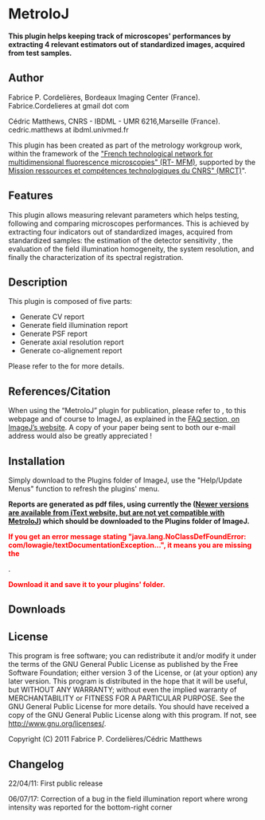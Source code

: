 = MetroloJ =
'''This plugin helps keeping track of microscopes' performances by extracting 4 relevant estimators out of standardized images, acquired from test samples.'''

== Author ==
Fabrice P. Cordelières, Bordeaux Imaging Center (France). Fabrice.Cordelieres at gmail dot com

Cédric Matthews, CNRS - IBDML -  UMR 6216,Marseille (France). cedric.matthews at ibdml.univmed.fr

This plugin has been created as part of the metrology workgroup work, within the framework of the [[http://rtmfm.cnrs.fr/|"French technological network for multidimensional fluorescence microscopies" (RT- MFM)]], supported by the [[http://www.mrct.cnrs.fr/|Mission ressources et compétences technologiques du CNRS" (MRCT)]]".
== Features ==
This plugin allows measuring relevant parameters which helps testing, following and comparing microscopes performances. This is achieved by extracting four indicators out of standardized images, acquired from standardized samples: the estimation of the detector sensitivity , the evaluation of the field illumination homogeneity, the system resolution, and finally the characterization of its spectral registration. 

== Description ==
This plugin is composed of five parts:
* Generate CV report
* Generate field illumination report
* Generate PSF report
* Generate axial resolution report
* Generate co-alignement report

Please refer to the {{:plugin:analysis:metroloj:metroloj.pdf|plugin's manual}} for more details.
== References/Citation ==
When using the “MetroloJ” plugin for publication, please refer to {{:plugin:analysis:metroloj:matthews_cordelieres_-_imagej_user_developer_conference_-_2010.pdf|Cédric Matthews and Fabrice P. Cordelieres, MetroloJ : an ImageJ plugin to help monitor microscopes' health, in ImageJ User &amp; Developer Conference 2010 proceedings}}, to this webpage and of course to ImageJ, as explained in the [[http://rsbweb.nih.gov/ij/docs/faqs.html|FAQ section, on ImageJ’s website]]. A copy of your paper being sent to both our e-mail address would also be greatly appreciated !

== Installation ==
Simply download {{:plugin:analysis:metroloj:metroloj_.jar|}} to the Plugins folder of ImageJ, use the "Help/Update Menus" function to refresh the plugins' menu.

'''Reports are generated as pdf files, using currently the {{:plugin:analysis:metroloj:itext-2.1.4.jar|iText library v2.1.4}} ([[http://itextpdf.com/download.php|Newer versions are available from iText website, but are not yet compatible with MetroloJ]]) which should be downloaded to the Plugins folder of ImageJ.'''

<html><font color="red"><b>If you get an error message stating "java.lang.NoClassDefFoundError: com/lowagie/textDocumentationException...", it means you are missing the </b></font></html>{{:plugin:analysis:metroloj:itext-2.1.4.jar|iText library v2.1.4}}. <html><font color="red"><b>Download it and save it to your plugins' folder.</b></font></html>

== Downloads ==
{{:plugin:analysis:metroloj:metroloj_.jar|The plugin is available from here}}

{{:plugin:analysis:metroloj:metroloj.pdf|The plugin's manual is available from here}}

== License ==
This program is free software; you can redistribute it and/or modify it under the terms of the GNU General Public License as published by the Free Software Foundation; either version 3 of the License, or (at your option) any later version. This program is distributed in the hope that it will be useful, but WITHOUT ANY WARRANTY; without even the implied warranty of MERCHANTABILITY or FITNESS FOR A PARTICULAR PURPOSE. See the GNU General Public License for more details. You should have received a copy of the GNU General Public License along with this program. If not, see [[http://www.gnu.org/licenses/|http://www.gnu.org/licenses/]].

Copyright (C) 2011 Fabrice P. Cordelières/Cédric Matthews

== Changelog ==
22/04/11: First public release

06/07/17: Correction of a bug in the field illumination report where wrong intensity was reported for the bottom-right corner
